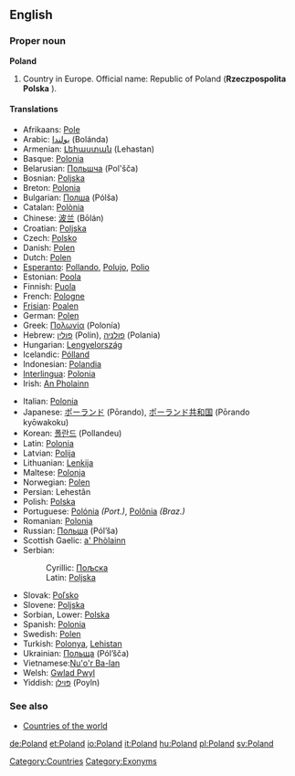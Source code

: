 {{wikipedia}}
==English==

===Proper noun===
'''Poland'''
# Country in Europe. Official name: Republic of Poland ('''Rzeczpospolita Polska''' {{IPA|/ʒɛtʃpɔspɔˈlita ˈpɔlska/}}).

====Translations====
{{top}}
*Afrikaans: [[Pole]]
*Arabic: [[بولندا]] (Bolánda) {{f}}
*Armenian: [[Լեհաստան]] (Lehastan)
*Basque: [[Polonia]]
*Belarusian: [[Польшча]] (Pol'šča)
*Bosnian: [[Poljska#Bosnian|Poljska]] {{f}}
*Breton: [[Polonia]]
*Bulgarian: [[Полша]] (Pólša) {{f}}
*Catalan: [[Polònia]]
*Chinese: [[波兰]] (Bōlán)
*Croatian: [[Poljska#Croatian|Poljska]] {{f}}
*Czech: [[Polsko]] {{n}}
*Danish: [[Polen]]
*Dutch: [[Polen]] {{n}}
*[[Esperanto]]: [[Pollando]], [[Polujo]], [[Polio]]
*Estonian: [[Poola]]
*Finnish: [[Puola]]
*French: [[Pologne]]
*[[Frisian]]: [[Poalen]] {{n}}
*German: [[Polen]] {{n}}
*Greek: [[Πολωνία]] (Polonía) {{f}}
*Hebrew: [[פולין]] (Polin), [[פולניה]] (Polania)
*Hungarian: [[Lengyelország]]
*Icelandic: [[Pólland]]
*Indonesian: [[Polandia]]
*[[Interlingua]]: [[Polonia]]
*Irish: [[Polainn|An Pholainn]]
{{mid}}
*Italian: [[Polonia]]
*Japanese: [[ポーランド]] (Pōrando), [[ポーランド共和国]] (Pōrando kyōwakoku)
*Korean: [[폴란드]] (Pollandeu)
*Latin: [[Polonia]] {{f}}
*Latvian: [[Polija]] {{f}}
*Lithuanian: [[Lenkija]]
*Maltese: [[Polonja]]
*Norwegian: [[Polen]]
*Persian: {{FAchar|[[لهستان]]}} Lehestân
*Polish: [[Polska]] {{f}}
*Portuguese: [[Polónia]] ''(Port.)'', [[Polônia]] ''(Braz.)'' {{f}}
*Romanian: [[Polonia]] {{f}}
*Russian: [[Польша]] (Pól’ša) {{f}}
*Scottish Gaelic: [[Pòlainn|a' Phòlainn]]
*Serbian:
*:Cyrillic: [[Пољска#Serbian|Пољска]] {{f}}
*:Latin: [[Poljska#Serbian|Poljska]] {{f}}
*Slovak: [[Poľsko]] {{n}}
*Slovene: [[Poljska#Slovene|Poljska]] {{f}}
*Sorbian, Lower: [[Polska]] {{f}}
*Spanish: [[Polonia]] {{f}}
*Swedish: [[Polen]]
*Turkish: [[Polonya]], [[Lehistan]]
*Ukrainian: [[Польща]] (Pól’šča) {{f}}
*Vietnamese:[[Nu'o'r Ba-lan]]
*Welsh: [[Gwlad Pwyl]]
*Yiddish: [[פּױלן]] (Poyln)
{{bottom}}

===See also===
*[[Countries of the world]]

[[Category:Countries]]
[[Category:Exonyms]]

[[de:Poland]]
[[et:Poland]]
[[io:Poland]]
[[it:Poland]]
[[hu:Poland]]
[[pl:Poland]]
[[sv:Poland]]